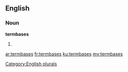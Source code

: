 ==English==

===Noun===
'''termbases'''

# {{plural of|[[termbase]]}}

[[Category:English plurals]]

[[ar:termbases]]
[[fr:termbases]]
[[ku:termbases]]
[[my:termbases]]